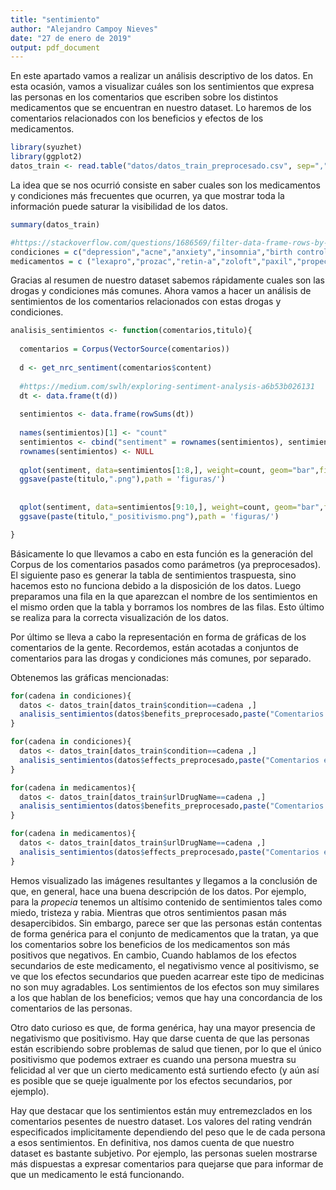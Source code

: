 ```yaml
---
title: "sentimiento"
author: "Alejandro Campoy Nieves"
date: "27 de enero de 2019"
output: pdf_document
---
```


En este apartado vamos a realizar un análisis descriptivo de los datos. En esta ocasión, vamos a visualizar cuáles son los sentimientos que expresa las personas en los comentarios que escriben sobre los distintos medicamentos que se encuentran en nuestro dataset. Lo haremos de los comentarios relacionados con los beneficios y efectos de los medicamentos.

```r
library(syuzhet)
library(ggplot2)
datos_train <- read.table("datos/datos_train_preprocesado.csv", sep=",", comment.char="",quote = "\"", header=TRUE)
```

La idea que se nos ocurrió consiste en saber cuales son los medicamentos y condiciones más frecuentes que ocurren, ya que mostrar toda la información puede saturar la visibilidad de los datos. 

```r
summary(datos_train)

#https://stackoverflow.com/questions/1686569/filter-data-frame-rows-by-a-logical-condition
condiciones = c("depression","acne","anxiety","insomnia","birth control","high blood pressure")
medicamentos = c ("lexapro","prozac","retin-a","zoloft","paxil","propecia")
```

Gracias al resumen de nuestro dataset sabemos rápidamente cuales son las drogas y condiciones más comunes. Ahora vamos a hacer un análisis de sentimientos de los comentarios relacionados con estas drogas y condiciones.

```r
analisis_sentimientos <- function(comentarios,titulo){
  
  comentarios = Corpus(VectorSource(comentarios))
  
  d <- get_nrc_sentiment(comentarios$content)
  
  #https://medium.com/swlh/exploring-sentiment-analysis-a6b53b026131
  dt <- data.frame(t(d))
  
  sentimientos <- data.frame(rowSums(dt))
  
  names(sentimientos)[1] <- "count"
  sentimientos <- cbind("sentiment" = rownames(sentimientos), sentimientos)
  rownames(sentimientos) <- NULL
 
  qplot(sentiment, data=sentimientos[1:8,], weight=count, geom="bar",fill=sentiment)+ggtitle(titulo)
  ggsave(paste(titulo,".png"),path = 'figuras/')
  
  
  qplot(sentiment, data=sentimientos[9:10,], weight=count, geom="bar",fill=sentiment)+ggtitle(titulo)
  ggsave(paste(titulo,"_positivismo.png"),path = 'figuras/')

}
```

Básicamente lo que llevamos a cabo en esta función es la generación del Corpus de los comentarios pasados como parámetros (ya preprocesados). El siguiente paso es generar la tabla de sentimientos traspuesta, sino hacemos esto no funciona debido a la disposición de los datos. Luego preparamos una fila en la que aparezcan el nombre de los sentimientos en el mismo orden que la tabla y borramos los nombres de las filas. Esto último se realiza para la correcta visualización de los datos.

Por último se lleva a cabo la representación en forma de gráficas de los comentarios de la gente. Recordemos, están acotadas a conjuntos de comentarios para las drogas y condiciones más comunes, por separado.

Obtenemos las gráficas mencionadas:

```r
for(cadena in condiciones){
  datos <- datos_train[datos_train$condition==cadena ,]
  analisis_sentimientos(datos$benefits_preprocesado,paste("Comentarios beneficios de condición ",cadena))
}
```

```r
for(cadena in condiciones){
  datos <- datos_train[datos_train$condition==cadena ,]
  analisis_sentimientos(datos$effects_preprocesado,paste("Comentarios efectos de condición ",cadena))
}
```

```r
for(cadena in medicamentos){
  datos <- datos_train[datos_train$urlDrugName==cadena ,]
  analisis_sentimientos(datos$benefits_preprocesado,paste("Comentarios beneficio de medicamento ",cadena))
}
```

```r
for(cadena in medicamentos){
  datos <- datos_train[datos_train$urlDrugName==cadena ,]
  analisis_sentimientos(datos$effects_preprocesado,paste("Comentarios efectos de medicamento ",cadena))
}
```

Hemos visualizado las imágenes resultantes y llegamos a la conclusión de que, en general, hace una buena descripción de los datos. Por ejemplo, para la *propecia* tenemos un altísimo contenido de sentimientos tales como miedo, tristeza y rabia. Mientras que otros sentimientos pasan más desapercibidos. Sin embargo, parece ser que las personas están contentas de forma genérica para el conjunto de medicamentos que la tratan, ya que los comentarios sobre los beneficios de los medicamentos son más positivos que negativos. En cambio, Cuando hablamos de los efectos secundarios de este medicamento, el negativismo vence al positivismo, se ve que los efectos secundarios que pueden acarrear este tipo de medicinas no son muy agradables. Los sentimientos de los efectos son muy similares a los que hablan de los beneficios; vemos que hay una concordancia de los comentarios de las personas.

Otro dato curioso es que, de forma genérica, hay una mayor presencia de negativismo que positivismo. Hay que darse cuenta de que las personas están escribiendo sobre problemas de salud que tienen, por lo que el único positivismo que podemos extraer es cuando una persona muestra su felicidad al ver que un cierto medicamento está surtiendo efecto (y aún así es posible que se queje igualmente por los efectos secundarios, por ejemplo).

Hay que destacar que los sentimientos están muy entremezclados en los comentarios pesentes de nuestro dataset. Los valores del rating vendrán especificados implicitamente dependiendo del peso que le de cada persona a esos sentimientos. En definitiva, nos damos cuenta de que nuestro dataset es bastante subjetivo. Por ejemplo, las personas suelen mostrarse más dispuestas a expresar comentarios para quejarse que para informar de que un medicamento le está funcionando.



